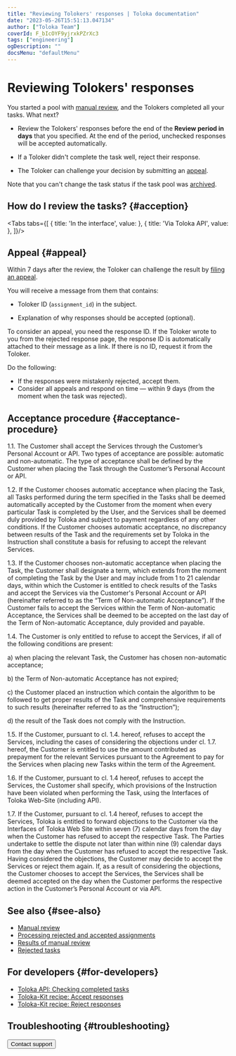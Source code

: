 ```yaml
---
title: "Reviewing Tolokers' responses | Toloka documentation"
date: "2023-05-26T15:51:13.047134"
author: ["Toloka Team"]
coverId: F_bIcOYF9yjrxkPZrXc3
tags: ["engineering"]
ogDescription: ""
docsMenu: "defaultMenu"
---
```



# Reviewing Tolokers' responses

You started a pool with [manual review](/docs/guide/offline-accept), and the Tolokers completed all your tasks. What next?

- Review the Tolokers' responses before the end of the **Review period in days** that you specified. At the end of the period, unchecked responses will be accepted automatically.

- If a Toloker didn't complete the task well, reject their response.

- The Toloker can challenge your decision by submitting an [appeal](#appeal).

<Note mode="note" title="Note">

Note that you can't change the task status if the task pool was [archived](/docs/guide/pool-archive).

</Note>

## How do I review the tasks? {#acception}

<Tabs tabs={[
  { title: 'In the interface', value: <AcceptGuideList1/> },
  { title: 'Via Toloka API', value: <AcceptGuideList2/> },
]}/>

## Appeal {#appeal}

Within 7 days after the review, the Toloker can challenge the result by [filing an appeal](https://toloka.ai/tolokers/docs/web/priemka.html?lang=en#priemka__appeal).

You will receive a message from them that contains:

- Toloker ID (`assignment_id`) in the subject.

- Explanation of why responses should be accepted (optional).

To consider an appeal, you need the response ID. If the Toloker wrote to you from the rejected response page, the response ID is automatically attached to their message as a link. If there is no ID, request it from the Toloker.

Do the following:

- If the responses were mistakenly rejected, accept them.
- Consider all appeals and respond on time — within 9 days (from the moment when the task was rejected).

## Acceptance procedure {#acceptance-procedure}

1.1. The Customer shall accept the Services through the Customer’s Personal Account or API. Two types of acceptance are possible: automatic and non-automatic. The type of acceptance shall be defined by the Customer when placing the Task through the Customer’s Personal Account or API.

1.2. If the Customer chooses automatic acceptance when placing the Task, all Tasks performed during the term specified in the Tasks shall be deemed automatically accepted by the Customer from the moment when every particular Task is completed by the User, and the Services shall be deemed duly provided by Toloka and subject to payment regardless of any other conditions. If the Customer chooses automatic acceptance, no discrepancy between results of the Task and the requirements set by Toloka in the Instruction shall constitute a basis for refusing to accept the relevant Services.

1.3. If the Customer chooses non-automatic acceptance when placing the Task, the Customer shall designate a term, which extends from the moment of completing the Task by the User and may include from 1 to 21 calendar days, within which the Customer is entitled to check results of the Tasks and accept the Services via the Customer's Personal Account or API (hereinafter referred to as the “Term of Non-automatic Acceptance”). If the Customer fails to accept the Services within the Term of Non-automatic Acceptance, the Services shall be deemed to be accepted on the last day of the Term of Non-automatic Acceptance, duly provided and payable.

1.4. The Customer is only entitled to refuse to accept the Services, if all of the following conditions are present:

a) when placing the relevant Task, the Customer has chosen non-automatic acceptance;

b) the Term of Non-automatic Acceptance has not expired;

c) the Customer placed an instruction which contain the algorithm to be followed to get proper results of the Task and comprehensive requirements to such results (hereinafter referred to as the “Instruction”);

d) the result of the Task does not comply with the Instruction.

1.5. If the Customer, pursuant to cl. 1.4. hereof, refuses to accept the Services, including the cases of considering the objections under cl. 1.7. hereof, the Customer is entitled to use the amount contributed as prepayment for the relevant Services pursuant to the Agreement to pay for the Services when placing new Tasks within the term of the Agreement.

1.6. If the Customer, pursuant to cl. 1.4 hereof, refuses to accept the Services, the Customer shall specify, which provisions of the Instruction have been violated when performing the Task, using the Interfaces of Toloka Web-Site (including API).

1.7. If the Customer, pursuant to cl. 1.4 hereof, refuses to accept the Services, Toloka is entitled to forward objections to the Customer via the Interfaces of Toloka Web Site within seven (7) calendar days from the day when the Customer has refused to accept the respective Task. The Parties undertake to settle the dispute not later than within nine (9) calendar days from the day when the Customer has refused to accept the respective Task. Having considered the objections, the Customer may decide to accept the Services or reject them again. If, as a result of considering the objections, the Customer chooses to accept the Services, the Services shall be deemed accepted on the day when the Customer performs the respective action in the Customer’s Personal Account or via API.

## See also {#see-also}

- [Manual review](/docs/guide/offline-accept)
- [Processing rejected and accepted assignments](/docs/guide/reassessment-after-accepting)
- [Results of manual review](/docs/guide/reviewing-assignments)
- [Rejected tasks](/docs/guide/efficiency-metrics/rejected-tasks)

## For developers {#for-developers}

- [Toloka API: Checking completed tasks](https://toloka.ai/docs/api/api-reference/#patch-/assignments/-id-)
- [Toloka-Kit recipe: Accept responses](/docs/toloka-kit/recipes/accept-responses)
- [Toloka-Kit recipe: Reject responses](/docs/toloka-kit/recipes/reject-responses)

## Troubleshooting {#troubleshooting}

<FaqRedoTask/>

<FaqFixMyself/>

<TroubleshootingPoolArchived/>

<TroubleshootingRejectedTask/>

<FaqRejectPart/>

<Button themeColor="light" view="default" size="l" type="link" url="/docs/guide/troubleshooting/support?form-source=guide-accept">Contact support</Button>